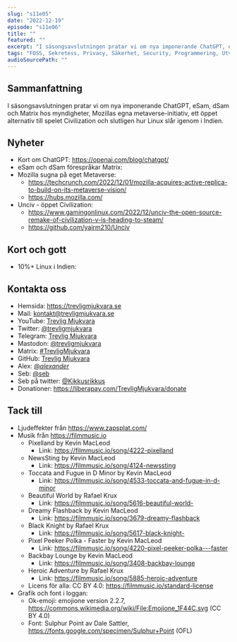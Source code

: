 ```yaml
---
slug: "s11e05"
date: "2022-12-19"
episode: "s11e06"
title: ""
featured: ""
excerpt: "I säsongsavslutningen pratar vi om nya imponerande ChatGPT, eSam, dSam och Matrix hos myndigheter, Mozillas egna metaverse-initiativ, ett öppet alternativ till spelet Civilization och slutligen hur Linux slår igenom i Indien."
tags: "FOSS, Sekretess, Privacy, Säkerhet, Security, Programmering, Utveckling, Mjukvara, Technology, Linux, Open Source, ChatGPT, GPT3, Open AI, Metaverse, Mozilla, Hubs, Unciv, Civilization"
audioSourcePath: ""
---
```


## Sammanfattning
I säsongsavslutningen pratar vi om nya imponerande ChatGPT, eSam, dSam och Matrix hos myndigheter, Mozillas egna metaverse-initiativ, ett öppet alternativ till spelet Civilization och slutligen hur Linux slår igenom i Indien.

## Nyheter
- Kort om ChatGPT: https://openai.com/blog/chatgpt/
- eSam och dSam förespråkar Matrix:
- Mozilla sugna på eget Metaverse: 
  - https://techcrunch.com/2022/12/01/mozilla-acquires-active-replica-to-build-on-its-metaverse-vision/
  - https://hubs.mozilla.com/
- Unciv - öppet Civilization: 
  - https://www.gamingonlinux.com/2022/12/unciv-the-open-source-remake-of-civilization-v-is-heading-to-steam/
  - https://github.com/yairm210/Unciv

## Kort och gott
- 10%+ Linux i Indien: 

## Kontakta oss

- Hemsida: https://trevligmjukvara.se
- Mail: kontakt@trevligmjukvara.se
- YouTube: [Trevlig Mjukvara](https://www.youtube.com/channel/UCRVmpkj-XM6UhUCjGiL3hhQ)
- Twitter: [@trevligmjukvara](https://twitter.com/trevligmjukvara)
- Telegram: [Trevlig Mjukvara](https://t.me/trevligmjukvara)
- Mastodon: [@trevligmjukvara](https://fikaverse.club/@trevligmjukvara)
- Matrix: [#TrevligMjukvara](https://matrix.to/#/%23TrevligMjukvara:matrix.org)
- GitHub: [Trevlig Mjukvara](https://github.com/trevligmjukvara)
- Alex: [@_alexander_](https://mastodon.online/@_alexander_)
- Seb: [@seb](https://social.gelotte.dev/@seb)
- Seb på twitter: [@Kikkusrikkus](https://twitter.com/Kikkusrikkus)
- Donationer: https://liberapay.com/TrevligMjukvara/donate

## Tack till

- Ljudeffekter från https://www.zapsplat.com/
- Musik från https://filmmusic.io
  - Pixelland by Kevin MacLeod
    - Link: https://filmmusic.io/song/4222-pixelland
  - NewsSting by Kevin MacLeod
    - Link: https://filmmusic.io/song/4124-newssting
  - Toccata and Fugue in D Minor by Kevin MacLeod
    - Link: https://filmmusic.io/song/4533-toccata-and-fugue-in-d-minor
  - Beautiful World by Rafael Krux
    - Link: https://filmmusic.io/song/5616-beautiful-world-
  - Dreamy Flashback by Kevin MacLeod
    - Link: https://filmmusic.io/song/3679-dreamy-flashback
  - Black Knight by Rafael Krux
    - Link: https://filmmusic.io/song/5617-black-knight-
  - Pixel Peeker Polka - Faster by Kevin MacLeod
    - Link: https://filmmusic.io/song/4220-pixel-peeker-polka---faster
  - Backbay Lounge by Kevin MacLeod
    - Link: https://filmmusic.io/song/3408-backbay-lounge
  - Heroic Adventure by Rafael Krux
    - Link: https://filmmusic.io/song/5885-heroic-adventure
  - Licens för alla: CC BY 4.0: https://filmmusic.io/standard-license
- Grafik och font i loggan:
  - Ok-emoji: emojione version 2.2.7, https://commons.wikimedia.org/wiki/File:Emojione_1F44C.svg (CC BY 4.0)
  - Font: Sulphur Point av Dale Sattler, https://fonts.google.com/specimen/Sulphur+Point (OFL)
